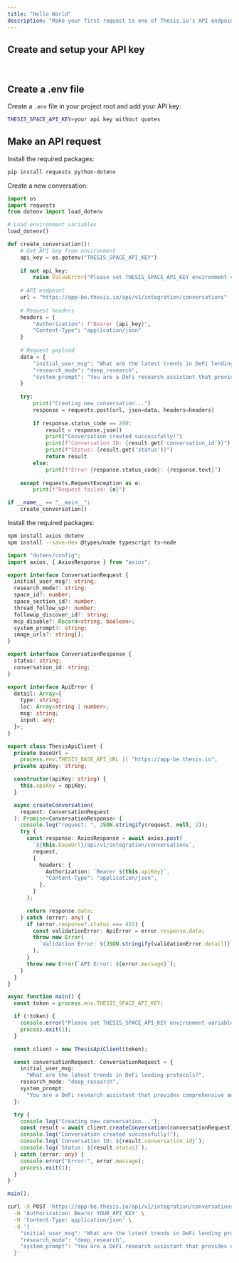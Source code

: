 ```yaml
---
title: "Hello World"
description: "Make your first request to one of Thesis.io's API endpoints"
---
```


## Create and setup your API key

<Card title="Get your Thesis.io API key" icon="key" horizontal href="https://app.thesis.io/settings" />

<br />

## Create a .env file

Create a `.env` file in your project root and add your API key:

```bash
THESIS_SPACE_API_KEY=your api key without quotes
```

## Make an API request

<Tabs>
  <Tab title="Python">

Install the required packages:

```bash
pip install requests python-dotenv
```

Create a new conversation:

```python
import os
import requests
from dotenv import load_dotenv

# Load environment variables
load_dotenv()

def create_conversation():
    # Get API key from environment
    api_key = os.getenv("THESIS_SPACE_API_KEY")
    
    if not api_key:
        raise ValueError("Please set THESIS_SPACE_API_KEY environment variable")
    
    # API endpoint
    url = "https://app-be.thesis.io/api/v1/integration/conversations"
    
    # Request headers
    headers = {
        "Authorization": f"Bearer {api_key}",
        "Content-Type": "application/json"
    }
    
    # Request payload
    data = {
        "initial_user_msg": "What are the latest trends in DeFi lending protocols?",
        "research_mode": "deep_research",
        "system_prompt": "You are a DeFi research assistant that provides comprehensive analysis."
    }
    
    try:
        print("Creating new conversation...")
        response = requests.post(url, json=data, headers=headers)
        
        if response.status_code == 200:
            result = response.json()
            print("Conversation created successfully!")
            print(f"Conversation ID: {result.get('conversation_id')}")
            print(f"Status: {result.get('status')}")
            return result
        else:
            print(f"Error {response.status_code}: {response.text}")
            
    except requests.RequestException as e:
        print(f"Request failed: {e}")

if __name__ == "__main__":
    create_conversation()
```

  </Tab>
  <Tab title="TypeScript">

Install the required packages:

```bash
npm install axios dotenv
npm install --save-dev @types/node typescript ts-node
```

```typescript
import "dotenv/config";
import axios, { AxiosResponse } from "axios";

export interface ConversationRequest {
  initial_user_msg?: string;
  research_mode?: string;
  space_id?: number;
  space_section_id?: number;
  thread_follow_up?: number;
  followup_discover_id?: string;
  mcp_disable?: Record<string, boolean>;
  system_prompt?: string;
  image_urls?: string[];
}

export interface ConversationResponse {
  status: string;
  conversation_id: string;
}

export interface ApiError {
  detail: Array<{
    type: string;
    loc: Array<string | number>;
    msg: string;
    input: any;
  }>;
}

export class ThesisApiClient {
  private baseUrl =
    process.env.THESIS_BASE_API_URL || "https://app-be.thesis.io";
  private apiKey: string;

  constructor(apiKey: string) {
    this.apiKey = apiKey;
  }

  async createConversation(
    request: ConversationRequest
  ): Promise<ConversationResponse> {
    console.log("request: ", JSON.stringify(request, null, 2));
    try {
      const response: AxiosResponse = await axios.post(
        `${this.baseUrl}/api/v1/integration/conversations`,
        request,
        {
          headers: {
            Authorization: `Bearer ${this.apiKey}`,
            "Content-Type": "application/json",
          },
        }
      );

      return response.data;
    } catch (error: any) {
      if (error.response?.status === 422) {
        const validationError: ApiError = error.response.data;
        throw new Error(
          `Validation Error: ${JSON.stringify(validationError.detail)}`
        );
      }
      throw new Error(`API Error: ${error.message}`);
    }
  }
}

async function main() {
  const token = process.env.THESIS_SPACE_API_KEY;

  if (!token) {
    console.error("Please set THESIS_SPACE_API_KEY environment variable");
    process.exit(1);
  }

  const client = new ThesisApiClient(token);

  const conversationRequest: ConversationRequest = {
    initial_user_msg:
      "What are the latest trends in DeFi lending protocols?",
    research_mode: "deep_research",
    system_prompt:
      "You are a DeFi research assistant that provides comprehensive analysis.",
  };

  try {
    console.log("Creating new conversation...");
    const result = await client.createConversation(conversationRequest);
    console.log("Conversation created successfully!");
    console.log(`Conversation ID: ${result.conversation_id}`);
    console.log(`Status: ${result.status}`);
  } catch (error: any) {
    console.error("Error:", error.message);
    process.exit(1);
  }
}

main();
```

  </Tab>
  <Tab title="cURL">

```bash
curl -X POST 'https://app-be.thesis.io/api/v1/integration/conversations' \
  -H 'Authorization: Bearer YOUR_API_KEY' \
  -H 'Content-Type: application/json' \
  -d '{
    "initial_user_msg": "What are the latest trends in DeFi lending protocols?",
    "research_mode": "deep_research",
    "system_prompt": "You are a DeFi research assistant that provides comprehensive analysis."
  }'
```

  </Tab>
</Tabs>
